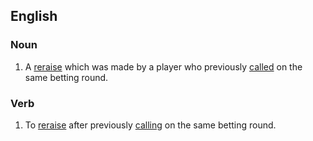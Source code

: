 ==English==

===Noun===
{{en-noun|head=[[limp]] [[reraise]]|-}}

# {{label|en|poker slang}} A [[reraise]] which was made by a player who previously [[called]] on the same betting round.

===Verb===
{{en-verb|head=[[limp]] [[reraise]]|limp reraises|limp reraising|limp reraised}}

# {{label|en|poker slang}} To [[reraise]] after previously [[calling]] on the same betting round.